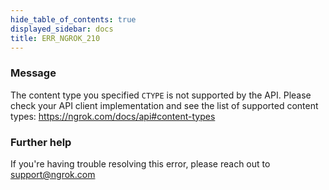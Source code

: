 ```yaml
---
hide_table_of_contents: true
displayed_sidebar: docs
title: ERR_NGROK_210
---
```




### Message

The content type you specified `CTYPE` is not supported by the API. Please check your API client implementation and see the list of supported content types: https://ngrok.com/docs/api#content-types

<ErrorDetails error="err_ngrok_210" />

### Further help

If you're having trouble resolving this error, please reach out to [support@ngrok.com](mailto:support@ngrok.com?subject=Help%20with%20ERR_NGROK_210)
